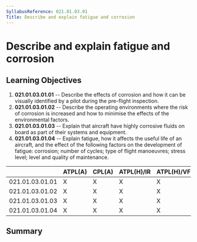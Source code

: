 ```yaml
---
SyllabusReference: 021.01.03.01
Title: Describe and explain fatigue and corrosion
---
```


# Describe and explain fatigue and corrosion

## Learning Objectives

1.  **021.01.03.01.01** -- Describe the effects of corrosion and how it can be
    visually identified by a pilot during the pre-flight inspection.
2.  **021.01.03.01.02** -- Describe the operating environments where the risk of
    corrosion is increased and how to minimise the effects of the environmental
    factors.
3.  **021.01.03.01.03** -- Explain that aircraft have highly corrosive fluids on
    board as part of their systems and equipment.
4.  **021.01.03.01.04** -- Explain fatigue, how it affects the useful life of an
    aircraft, and the effect of the following factors on the development of
    fatigue: corrosion; number of cycles; type of flight manoeuvres; stress
    level; level and quality of maintenance.

|                 | ATPL(A) | CPL(A) | ATPL(H)/IR | ATPL(H)/VFR | CPL(H) | IR  | CBIR(A) |
| --------------- | ------- | ------ | ---------- | ----------- | ------ | --- | ------- |
| 021.01.03.01.01 | X       | X      | X          | X           | X      |     |         |
| 021.01.03.01.02 | X       | X      | X          | X           | X      |     |         |
| 021.01.03.01.03 | X       | X      | X          | X           | X      |     |         |
| 021.01.03.01.04 | X       | X      | X          | X           | X      |     |         |

## Summary
